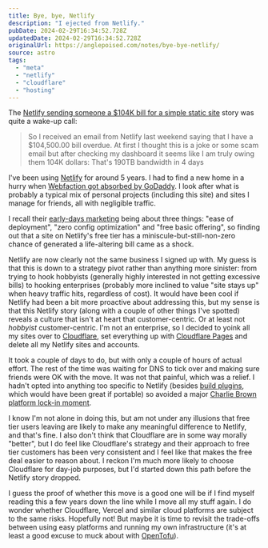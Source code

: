 ```yaml
---
title: Bye, bye, Netlify
description: "I ejected from Netlify."
pubDate: 2024-02-29T16:34:52.728Z
updatedDate: 2024-02-29T16:34:52.728Z
originalUrl: https://anglepoised.com/notes/bye-bye-netlify/
source: astro
tags:
  - "meta"
  - "netlify"
  - "cloudflare"
  - "hosting"
---
```


The [Netlify sending someone a $104K bill for a simple static site](https://news.ycombinator.com/item?id=39520776) story was quite a wake-up call:

> So I received an email from Netlify last weekend saying that I have a $104,500.00 bill overdue. At first I thought this is a joke or some scam email but after checking my dashboard it seems like I am truly owing them 104K dollars: That's 190TB bandwidth in 4 days

I've been using [Netlify](https://www.netlify.com/) for around 5 years. I had to find a new home in a hurry when [Webfaction got absorbed by GoDaddy](https://news.ycombinator.com/item?id=19377981). I look after what is probably a typical mix of personal projects (including this site) and sites I manage for friends, all with negligible traffic.

I recall their [early-days marketing](http://web.archive.org/web/20190303201629/https://www.netlify.com/) being about three things: "ease of deployment", "zero config optimization" and "free basic offering", so finding out that a site on Netlify's free tier has a miniscule-but-still-non-zero chance of generated a life-altering bill came as a shock.

Netlify are now clearly not the same business I signed up with. My guess is that this is down to a strategy pivot rather than anything more sinister: from trying to hook hobbyists (generally highly interested in not getting excessive bills) to hooking enterprises (probably more inclined to value "site stays up" when heavy traffic hits, regardless of cost). It would have been cool if Netlify had been a bit more proactive about addressing this, but my sense is that this Netlify story (along with a couple of other things I've spotted) reveals a culture that isn't at heart that customer-centric. Or at least not _hobbyist_ customer-centric. I'm not an enterprise, so I decided to yoink all my sites over to [Cloudflare](https://www.cloudflare.com/), set everything up with [Cloudflare Pages](https://pages.cloudflare.com/) and delete all my Netlify sites and accounts.

It took a couple of days to do, but with only a couple of hours of actual effort. The rest of the time was waiting for DNS to tick over and making sure friends were OK with the move. It was not that painful, which was a relief. I hadn't opted into anything too specific to Netlify (besides [build plugins](https://docs.netlify.com/integrations/build-plugins/), which would have been great if portable) so avoided a major [Charlie Brown platform lock-in moment](https://www.youtube.com/watch?v=gqzA1VOiC-M).

I know I'm not alone in doing this, but am not under any illusions that free tier users leaving are likely to make any meaningful difference to Netlify, and that's fine. I also don't think that Cloudflare are in some way morally "better", but I do feel like Cloudflare's strategy and their approach to free tier customers has been very consistent and I feel like that makes the free deal easier to reason about. I reckon I'm much more likely to choose Cloudflare for day-job purposes, but I'd started down this path before the Netlify story dropped.

I guess the proof of whether this move is a good one will be if I find myself reading this a few years down the line while I move all my stuff again. I do wonder whether Cloudflare, Vercel and similar cloud platforms are subject to the same risks. Hopefully not! But maybe it is time to revisit the trade-offs between using easy platforms and running my own infrastructure (it's at least a good excuse to muck about with [OpenTofu](https://opentofu.org/)).
